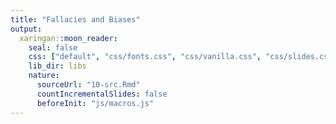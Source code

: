 ```yaml
---
title: "Fallacies and Biases"
output:
  xaringan::moon_reader:
    seal: false
    css: ["default", "css/fonts.css", "css/vanilla.css", "css/slides.css"]
    lib_dir: libs
    nature:
      sourceUrl: "10-src.Rmd"
      countIncrementalSlides: false
      beforeInit: "js/macros.js" 
--- 
```

